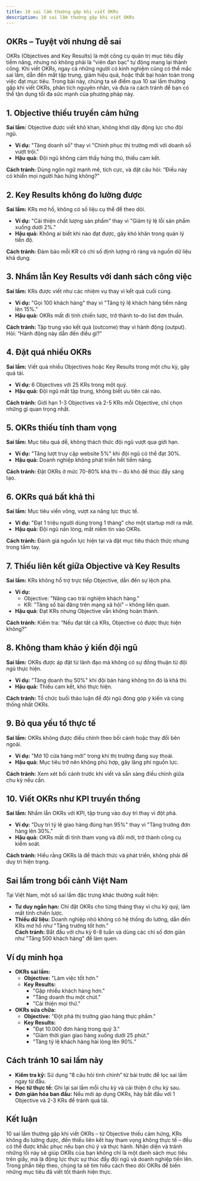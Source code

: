 ```yaml
---
title: 10 sai lầm thường gặp khi viết OKRs
description: 10 sai lầm thường gặp khi viết OKRs
---
```


## OKRs – Tuyệt vời nhưng dễ sai
OKRs (Objectives and Key Results) là một công cụ quản trị mục tiêu đầy tiềm năng, nhưng nó không phải là “viên đạn bạc” tự động mang lại thành công. Khi viết OKRs, ngay cả những người có kinh nghiệm cũng có thể mắc sai lầm, dẫn đến mất tập trung, giảm hiệu quả, hoặc thất bại hoàn toàn trong việc đạt mục tiêu. Trong bài này, chúng ta sẽ điểm qua 10 sai lầm thường gặp khi viết OKRs, phân tích nguyên nhân, và đưa ra cách tránh để bạn có thể tận dụng tối đa sức mạnh của phương pháp này.

## 1. Objective thiếu truyền cảm hứng
**Sai lầm:** Objective được viết khô khan, không khơi dậy động lực cho đội ngũ.  
- **Ví dụ:** "Tăng doanh số" thay vì "Chinh phục thị trường mới với doanh số vượt trội."  
- **Hậu quả:** Đội ngũ không cảm thấy hứng thú, thiếu cam kết.  

**Cách tránh:** Dùng ngôn ngữ mạnh mẽ, tích cực, và đặt câu hỏi: “Điều này có khiến mọi người hào hứng không?”  

## 2. Key Results không đo lường được
**Sai lầm:** KRs mơ hồ, không có số liệu cụ thể để theo dõi.  
- **Ví dụ:** "Cải thiện chất lượng sản phẩm" thay vì "Giảm tỷ lệ lỗi sản phẩm xuống dưới 2%."  
- **Hậu quả:** Không ai biết khi nào đạt được, gây khó khăn trong quản lý tiến độ.  

**Cách tránh:** Đảm bảo mỗi KR có chỉ số định lượng rõ ràng và nguồn dữ liệu khả dụng.  

## 3. Nhầm lẫn Key Results với danh sách công việc
**Sai lầm:** KRs được viết như các nhiệm vụ thay vì kết quả cuối cùng.  
- **Ví dụ:** "Gọi 100 khách hàng" thay vì "Tăng tỷ lệ khách hàng tiềm năng lên 15%."  
- **Hậu quả:** OKRs mất đi tính chiến lược, trở thành to-do list đơn thuần.  

**Cách tránh:** Tập trung vào kết quả (outcome) thay vì hành động (output). Hỏi: “Hành động này dẫn đến điều gì?”  

## 4. Đặt quá nhiều OKRs
**Sai lầm:** Viết quá nhiều Objectives hoặc Key Results trong một chu kỳ, gây quá tải.  
- **Ví dụ:** 6 Objectives với 25 KRs trong một quý.  
- **Hậu quả:** Đội ngũ mất tập trung, không biết ưu tiên cái nào.  

**Cách tránh:** Giới hạn 1-3 Objectives và 2-5 KRs mỗi Objective, chỉ chọn những gì quan trọng nhất.  

## 5. OKRs thiếu tính tham vọng
**Sai lầm:** Mục tiêu quá dễ, không thách thức đội ngũ vượt qua giới hạn.  
- **Ví dụ:** "Tăng lượt truy cập website 5%" khi đội ngũ có thể đạt 30%.  
- **Hậu quả:** Doanh nghiệp không phát triển hết tiềm năng.  

**Cách tránh:** Đặt OKRs ở mức 70-80% khả thi – đủ khó để thúc đẩy sáng tạo.  

## 6. OKRs quá bất khả thi
**Sai lầm:** Mục tiêu viển vông, vượt xa năng lực thực tế.  
- **Ví dụ:** "Đạt 1 triệu người dùng trong 1 tháng" cho một startup mới ra mắt.  
- **Hậu quả:** Đội ngũ nản lòng, mất niềm tin vào OKRs.  

**Cách tránh:** Đánh giá nguồn lực hiện tại và đặt mục tiêu thách thức nhưng trong tầm tay.  

## 7. Thiếu liên kết giữa Objective và Key Results
**Sai lầm:** KRs không hỗ trợ trực tiếp Objective, dẫn đến sự lệch pha.  
- **Ví dụ:**  
  - Objective: "Nâng cao trải nghiệm khách hàng."  
  - KR: "Tăng số bài đăng trên mạng xã hội" – không liên quan.  
- **Hậu quả:** Đạt KRs nhưng Objective vẫn không hoàn thành.  

**Cách tránh:** Kiểm tra: “Nếu đạt tất cả KRs, Objective có được thực hiện không?”  

## 8. Không tham khảo ý kiến đội ngũ
**Sai lầm:** OKRs được áp đặt từ lãnh đạo mà không có sự đồng thuận từ đội ngũ thực hiện.  
- **Ví dụ:** "Tăng doanh thu 50%" khi đội bán hàng không tin đó là khả thi.  
- **Hậu quả:** Thiếu cam kết, khó thực hiện.  

**Cách tránh:** Tổ chức buổi thảo luận để đội ngũ đóng góp ý kiến và cùng thống nhất OKRs.  

## 9. Bỏ qua yếu tố thực tế
**Sai lầm:** OKRs không được điều chỉnh theo bối cảnh hoặc thay đổi bên ngoài.  
- **Ví dụ:** "Mở 10 cửa hàng mới" trong khi thị trường đang suy thoái.  
- **Hậu quả:** Mục tiêu trở nên không phù hợp, gây lãng phí nguồn lực.  

**Cách tránh:** Xem xét bối cảnh trước khi viết và sẵn sàng điều chỉnh giữa chu kỳ nếu cần.  

## 10. Viết OKRs như KPI truyền thống
**Sai lầm:** Nhầm lẫn OKRs với KPI, tập trung vào duy trì thay vì đột phá.  
- **Ví dụ:** "Duy trì tỷ lệ giao hàng đúng hạn 95%" thay vì "Tăng trưởng đơn hàng lên 30%."  
- **Hậu quả:** OKRs mất đi tính tham vọng và đổi mới, trở thành công cụ kiểm soát.  

**Cách tránh:** Hiểu rằng OKRs là để thách thức và phát triển, không phải để duy trì hiện trạng.  

## Sai lầm trong bối cảnh Việt Nam
Tại Việt Nam, một số sai lầm đặc trưng khác thường xuất hiện:  
- **Tư duy ngắn hạn:** Chỉ đặt OKRs cho từng tháng thay vì chu kỳ quý, làm mất tính chiến lược.  
- **Thiếu dữ liệu:** Doanh nghiệp nhỏ không có hệ thống đo lường, dẫn đến KRs mơ hồ như "Tăng trưởng tốt hơn."  
**Cách tránh:** Bắt đầu với chu kỳ 6-8 tuần và dùng các chỉ số đơn giản như "Tăng 500 khách hàng" để làm quen.

## Ví dụ minh họa
- **OKRs sai lầm:**  
  - **Objective:** "Làm việc tốt hơn."  
  - **Key Results:**  
    - "Gặp nhiều khách hàng hơn."  
    - "Tăng doanh thu một chút."  
    - "Cải thiện mọi thứ."  
- **OKRs sửa chữa:**  
  - **Objective:** "Đột phá thị trường giao hàng thực phẩm."  
  - **Key Results:**  
    - "Đạt 10.000 đơn hàng trong quý 3."  
    - "Giảm thời gian giao hàng xuống dưới 25 phút."  
    - "Tăng tỷ lệ khách hàng hài lòng lên 90%.”  

## Cách tránh 10 sai lầm này
- **Kiểm tra kỹ:** Sử dụng “8 câu hỏi tinh chỉnh” từ bài trước để lọc sai lầm ngay từ đầu.  
- **Học từ thực tế:** Ghi lại sai lầm mỗi chu kỳ và cải thiện ở chu kỳ sau.  
- **Đơn giản hóa ban đầu:** Nếu mới áp dụng OKRs, hãy bắt đầu với 1 Objective và 2-3 KRs để tránh quá tải.  

## Kết luận
10 sai lầm thường gặp khi viết OKRs – từ Objective thiếu cảm hứng, KRs không đo lường được, đến thiếu liên kết hay tham vọng không thực tế – đều có thể được khắc phục nếu bạn chú ý và thực hành. Nhận diện và tránh những lỗi này sẽ giúp OKRs của bạn không chỉ là một danh sách mục tiêu trên giấy, mà là động lực thực sự thúc đẩy đội ngũ và doanh nghiệp tiến lên. Trong phần tiếp theo, chúng ta sẽ tìm hiểu cách theo dõi OKRs để biến những mục tiêu đã viết tốt thành hiện thực.
